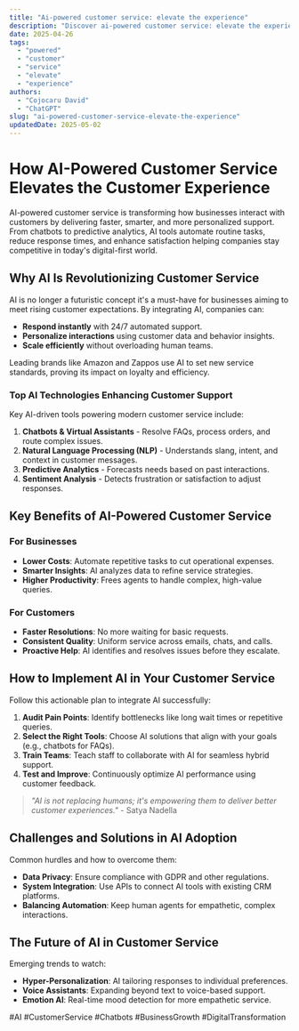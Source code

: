 ```yaml
---
title: "Ai-powered customer service: elevate the experience"
description: "Discover ai-powered customer service: elevate the experience with this in-depth guide, providing actionable insights and practical tips to boost your knowledge and results."
date: 2025-04-26
tags:
  - "powered"
  - "customer"
  - "service"
  - "elevate"
  - "experience"
authors:
  - "Cojocaru David"
  - "ChatGPT"
slug: "ai-powered-customer-service-elevate-the-experience"
updatedDate: 2025-05-02
---
```


# How AI-Powered Customer Service Elevates the Customer Experience  

AI-powered customer service is transforming how businesses interact with customers by delivering faster, smarter, and more personalized support. From chatbots to predictive analytics, AI tools automate routine tasks, reduce response times, and enhance satisfaction helping companies stay competitive in today's digital-first world.  

## Why AI Is Revolutionizing Customer Service  

AI is no longer a futuristic concept it's a must-have for businesses aiming to meet rising customer expectations. By integrating AI, companies can:  

- **Respond instantly** with 24/7 automated support.  
- **Personalize interactions** using customer data and behavior insights.  
- **Scale efficiently** without overloading human teams.  

Leading brands like Amazon and Zappos use AI to set new service standards, proving its impact on loyalty and efficiency.  

### Top AI Technologies Enhancing Customer Support  

Key AI-driven tools powering modern customer service include:  

1. **Chatbots & Virtual Assistants** - Resolve FAQs, process orders, and route complex issues.  
2. **Natural Language Processing (NLP)** - Understands slang, intent, and context in customer messages.  
3. **Predictive Analytics** - Forecasts needs based on past interactions.  
4. **Sentiment Analysis** - Detects frustration or satisfaction to adjust responses.  

## Key Benefits of AI-Powered Customer Service  

### For Businesses  
- **Lower Costs**: Automate repetitive tasks to cut operational expenses.  
- **Smarter Insights**: AI analyzes data to refine service strategies.  
- **Higher Productivity**: Frees agents to handle complex, high-value queries.  

### For Customers  
- **Faster Resolutions**: No more waiting for basic requests.  
- **Consistent Quality**: Uniform service across emails, chats, and calls.  
- **Proactive Help**: AI identifies and resolves issues before they escalate.  

## How to Implement AI in Your Customer Service  

Follow this actionable plan to integrate AI successfully:  

1. **Audit Pain Points**: Identify bottlenecks like long wait times or repetitive queries.  
2. **Select the Right Tools**: Choose AI solutions that align with your goals (e.g., chatbots for FAQs).  
3. **Train Teams**: Teach staff to collaborate with AI for seamless hybrid support.  
4. **Test and Improve**: Continuously optimize AI performance using customer feedback.  

> *"AI is not replacing humans; it's empowering them to deliver better customer experiences."* - Satya Nadella  

## Challenges and Solutions in AI Adoption  

Common hurdles and how to overcome them:  

- **Data Privacy**: Ensure compliance with GDPR and other regulations.  
- **System Integration**: Use APIs to connect AI tools with existing CRM platforms.  
- **Balancing Automation**: Keep human agents for empathetic, complex interactions.  

## The Future of AI in Customer Service  

Emerging trends to watch:  

- **Hyper-Personalization**: AI tailoring responses to individual preferences.  
- **Voice Assistants**: Expanding beyond text to voice-based support.  
- **Emotion AI**: Real-time mood detection for more empathetic service.  

#AI #CustomerService #Chatbots #BusinessGrowth #DigitalTransformation